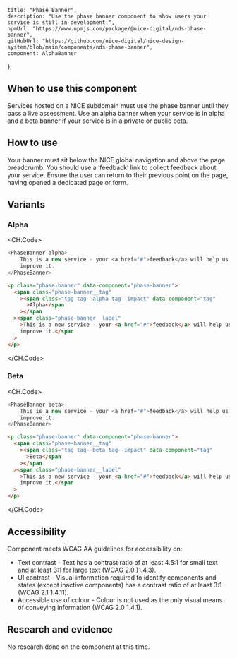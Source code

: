 
	title: "Phase Banner",
	description: "Use the phase banner component to show users your service is still in development.",
	npmUrl: "https://www.npmjs.com/package/@nice-digital/nds-phase-banner",
	gitHubUrl: "https://github.com/nice-digital/nice-design-system/blob/main/components/nds-phase-banner",
	component: AlphaBanner
};

## When to use this component

Services hosted on a NICE subdomain must use the phase banner until they pass a live assessment.
Use an alpha banner when your service is in alpha and a beta banner if your service is in a private or public beta.

## How to use

Your banner must sit below the NICE global navigation and above the page breadcrumb. You should use a ‘feedback’ link to collect feedback about your service. Ensure the user can return to their previous point on the page, having opened a dedicated page or form.

## Variants

### Alpha

<Example>
<AlphaBanner />

<CH.Code>
```js React
<PhaseBanner alpha>
	This is a new service - your <a href="#">feedback</a> will help us to
	improve it.
</PhaseBanner>
```
```html HTML
<p class="phase-banner" data-component="phase-banner">
  <span class="phase-banner__tag"
    ><span class="tag tag--alpha tag--impact" data-component="tag"
      >Alpha</span
    ></span
  ><span class="phase-banner__label"
    >This is a new service - your <a href="#">feedback</a> will help us to
    improve it.</span
  >
</p>
```
</CH.Code>
</Example>

### Beta

<Example>
<BetaBanner />

<CH.Code>
```js React
<PhaseBanner beta>
	This is a new service - your <a href="#">feedback</a> will help us to
	improve it.
</PhaseBanner>
```
```html HTML
<p class="phase-banner" data-component="phase-banner">
  <span class="phase-banner__tag"
    ><span class="tag tag--beta tag--impact" data-component="tag"
      >Beta</span
    ></span
  ><span class="phase-banner__label"
    >This is a new service - your <a href="#">feedback</a> will help us to
    improve it.</span
  >
</p>
```
</CH.Code>
</Example>

## Accessibility

Component meets WCAG AA guidelines for accessibility on:

- Text contrast - Text has a contrast ratio of at least 4.5:1 for small text and at least 3:1 for large text (WCAG 2.0 )1.4.3).
- UI contrast - Visual information required to identify components and states (except inactive components) has a contrast ratio of at least 3:1 (WCAG 2.1 1.4.11).
- Accessible use of colour - Colour is not used as the only visual means of conveying information (WCAG 2.0 1.4.1).

## Research and evidence

No research done on the component at this time.

